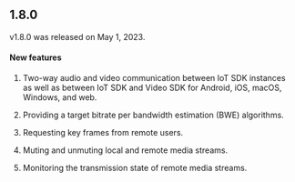 <PlatformWrapper platform="linux-c">

## 1.8.0

v1.8.0 was released on May 1, 2023.

#### New features

1. Two-way audio and video communication between IoT SDK instances as well as between
IoT SDK and Video SDK for Android, iOS, macOS, Windows, and web.

2. Providing a target bitrate per bandwidth estimation (BWE) algorithms.

3. Requesting key frames from remote users.

4. Muting and unmuting local and remote media streams.

5. Monitoring the transmission state of remote media streams.

</PlatformWrapper>